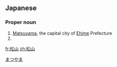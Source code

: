 ==Japanese==
{{ja-kanjitab|まつ|やま|yomi=k}}

===Proper noun===
{{ja-pos|proper|まつやま}}

# [[Matsuyama]], the capital city of [[Ehime]] Prefecture
# {{surname|lang=ja|sort=まつやま}}

[[Category:ja:Cities|まつやま]]

[[fr:松山]]
[[zh:松山]]
